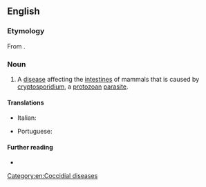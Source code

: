 ==English==

===Etymology===
From {{affix|en|cryptosporidium|-osis}}.

===Noun===
{{en-noun|-}}

# A [[disease]] affecting the [[intestine]]s of mammals that is caused by [[cryptosporidium]], a [[protozoan]] [[parasite]].

====Translations====
{{trans-top|disease}}
* Italian: {{t+|it|criptosporidiosi|f}}
{{trans-mid}}
* Portuguese: {{t|pt|criptosporidíase|f}}
{{trans-bottom}}

====Further reading====
* {{pedia}}

[[Category:en:Coccidial diseases]]